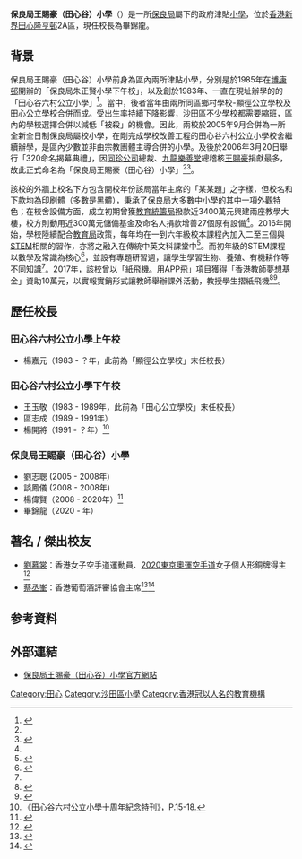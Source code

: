 {{Infobox School
| name = 保良局王賜豪（田心谷）小學
| other_name = PLK Dr. Jimmy Wong Chi-Ho（Tin Sum Valley）Primary School
| image = PLK Dr. Jimmy Wong Chi-Ho (Tin Sum Valley) Primary School.jpg
| logo = 保良局王賜豪（田心谷）小學校徽.png
| established = 2005年
| type = 津貼全日制小學
| motto = 愛敬勤誠、德智體群美<ref name=Background>{{Cite web|title=PSP2020 保良局王賜豪（田心谷）小學學校資料|url=https://www.chsc.hk/psp2020/sch_detail.php?lang_id=2&sch_id=288|work=[[家庭與學校合作事宜委員會|家庭與學校合作事宜委員會]]出版處|accessdate=2021-08-05}}</ref>
| religion =
| affiliation = [[香港保良局|香港保良局]]
| superintendent = 鄭錦鐘<ref name=Background/>
| principal = 畢錦龍<ref name=Background/>
| vice_principal = 潘桂群、莫淑儀、黃仲琼
| faculty = 52（核准編制內）+ 8（核准編制外）<ref name=Background/>
| address = [[沙田_(香港)|沙田]][[田心圍|田心]][[隆亨邨|隆亨邨]]2A地段
| telephone = {{tel|852|2606 2363}}
| fax = {{tel|852|2692 7711}}
| website = https://www.plkwch.edu.hk/
}}

'''保良局王賜豪（田心谷）小學'''（{{lang-en|PLK Dr. Jimmy Wong Chi-Ho（Tin Sum Valley）Primary School}}）是一所[[保良局|保良局]]屬下的政府津貼[[小學|小學]]，位於[[香港|香港]][[新界|新界]][[田心圍|田心]][[隆亨邨|隆亨邨]]2A區，現任校長為畢錦龍。

== 背景 ==
保良局王賜豪（田心谷）小學前身為區內兩所津貼小學，分別是於1985年在[[博康邨|博康邨]]開辦的「保良局朱正賢小學下午校」，以及創於1983年、一直在現址辦學的的「田心谷六村公立小學」<ref name=Origin>{{Cite news|url=http://paper.wenweipo.com/2006/03/27/AY0603270016.htm|title=保良局王賜豪小學命名|publisher=[[文匯報|文匯報]]|date=2006-03-27|access-date=2021-08-05}}</ref>。當中，後者當年由兩所同區鄉村學校-顯徑公立學校及田心公立學校合併而成。受出生率持續下降影響，[[沙田區|沙田區]]不少學校都需要縮班，區內的學校選擇合併以減低「被殺」的機會。因此，兩校於2005年9月合併為一所全新全日制保良局屬校小學，在剛完成學校改善工程的田心谷六村公立小學校舍繼續辦學，是區內少數並非由宗教團體主導合併的小學。及後於2006年3月20日舉行「320命名揭幕典禮」，因[[同珍醬油|同珍公司]]總裁、[[九龍樂善堂|九龍樂善堂]]總稽核[[王賜豪|王賜豪]]捐獻最多，故此正式命名為「保良局王賜豪（田心谷）小學」<ref name=Origin/><ref>{{Cite web|url=http://www.poleungkuk.org.hk/plk/index.aspx?lang=t&id=20060818154128 |title=保良局王賜豪(田心谷)小學命名揭幕 與時並進發展優質教育服務|work=[[香港保良局|香港保良局]]|accessdate=2007-06-18|archive-date=2007-09-28|archive-url=https://web.archive.org/web/20070928110701/http://www.poleungkuk.org.hk/plk/index.aspx?lang=t&id=20060818154128|dead-url=no}}</ref>。

該校的外牆上校名下方包含開校年份該局當年主席的「某某題」之字樣，但校名和下款均為印刷體（多數是[[黑體|黑體]]），秉承了[[保良局|保良局]]大多數中小學的其中一項外觀特色；在校舍設備方面，成立初期曾獲[[教育統籌局|教育統籌局]]撥款近3400萬元興建兩座教學大樓，校方則動用近300萬元儲備基金及命名人捐款增善27個原有設備<ref name=Origin/>。2016年開始，學校陸續配合[[教育局_(香港)|教育局]]政策，每年均在一到六年級校本課程內加入二至三個與[[STEM|STEM]]相關的習作，亦將之融入在傳統中英文科課堂中<ref name=STEM>{{Cite news|url=http://www.ecampustoday.com.hk/book-detail.php?id=3509|title=保良局王賜豪（田心谷）小學貼地STEM|publisher=[[今日校園|今日校園]]月刊 第247期|date=2019-07-01|access-date=2021-08-05}}</ref>。而初年級的STEM課程以數學及常識為核心<ref>{{Cite news|url=https://topick.hket.com/article/2973981/%E3%80%90%E9%81%8B%E7%AE%97%E6%80%9D%E7%B6%AD%E3%80%91%E6%8E%A8%E8%A1%8C%E9%81%8B%E7%AE%97%E6%80%9D%E7%B6%AD%E6%8F%90%E5%8D%87%E5%AD%B8%E7%94%9F%E8%A7%A3%E9%9B%A3%E8%83%BD%E5%8A%9B%20%20%20%20%E8%80%81%E5%B8%AB%EF%BC%9A%E9%BC%93%E5%8B%B5%E5%AD%B8%E7%94%9F%E8%87%AA%E4%B8%BB%E5%AD%B8%E7%BF%92%E8%88%88%E8%B6%A3?mtc=40001&srkw=|title=【運算思維】推行運算思維提升學生解難能力 老師：鼓勵學生自主學習興趣|publisher=[[香港經濟日報|香港經濟日報]]|date=2021-06-04|accessdate=2021-08-05}}</ref>，並設有專題研習週，讓學生學習生物、養殖、有機耕作等不同知識<ref name=STEM/>。2017年，該校曾以「紙飛機。用APP飛」項目獲得「香港教師夢想基金」資助10萬元，以實報實銷形式讓教師舉辦課外活動，教授學生摺紙飛機<ref>{{Cite news|url=http://www.mingpaocanada.com/TOR/htm/News/20170918/hk-gfa1_r.htm|title=教師推廣紙飛機科學 盼學生不忘傳統玩意|publisher=[[明報|明報加東網]]|date=2017-09-18|access-date=2021-08-05}}</ref><ref>{{Cite news|url=https://today.line.me/hk/v2/article/2OrJw6|title=小手作 大學問 摺紙飛機認識力學|publisher=[[明報|明報]]|date=2019-12-07|access-date=2021-08-05}}</ref>。

== 歷任校長 ==
=== 田心谷六村公立小學上午校 ===
* 楊嘉元（1983 - ？年，此前為「顯徑公立學校」末任校長）

=== 田心谷六村公立小學下午校 ===
* 王玉敬（1983 - 1989年，此前為「田心公立學校」末任校長）
* 區志成（1989 - 1991年）
* 楊開將（1991 - ？年）<ref>《田心谷六村公立小學十周年紀念特刊》，P.15-18.</ref>

=== 保良局王賜豪（田心谷）小學 ===
* 劉志聰 (2005 - 2008年)
* 談鳳儀 (2008 - 2008年)
* 楊偉賢（2008 - 2020年）<ref>{{Cite news|url=https://www.hk01.com/%E8%A6%AA%E5%AD%90/521447/%E5%96%84%E7%94%A8%E6%95%99%E6%9D%90%E7%82%BA%E5%9B%9E%E6%A0%A1%E5%81%9A%E5%A5%BD%E6%BA%96%E5%82%99-%E4%B8%80%E6%96%87%E7%9D%87%E6%B8%859%E6%9C%88%E5%B0%8F%E5%AD%B8%E5%90%84%E7%B4%9A%E4%B8%AD%E8%8B%B1%E6%95%B8%E5%AD%B8%E7%BF%92%E9%87%8D%E9%BB%9E|title=善用教材為回校做好準備　一文睇清9月小學各級中英數學習重點|publisher=[[香港01|香港01]]|date=2020-09-10|access-date=2021-08-05}}</ref>
* 畢錦龍（2020 - 年）

== 著名 / 傑出校友 ==
* [[劉慕裳|劉慕裳]]：香港女子空手道運動員、[[2020東京奧運|2020東京奧運]][[空手道|空手道]]女子個人形銅牌得主<ref>{{Web reference|URL=https://archive.ph/NFTmY/570abdc913fd923128d509a47d638ac6bc751754.png|title=本校保良局王賜豪(田心谷)小學 (前保良局朱正賢小學(下午校)) 畢業生劉慕裳校友|work=保良局王賜豪（田心谷）小學校友會|date=2021-08-05|access-date=2021-08-05}}</ref><!--<ref>{{Web reference|URL=https://www.facebook.com/groups/418633314855991/posts/1402469546472358/|title=我們的校友劉慕裳，女子空手道冠軍，現時世界排名第四，今天來到運動會擔任嘉賓！|work=保良局王賜豪（田心谷）小學校友會|date=2016-12-16|access-date=2021-08-05}}</ref>-->
* [[蔡丞峯|蔡丞峯]]：香港葡萄酒評審協會主席<ref>{{Cite web|title=主席的話|url=https://www.hkwja.com/%E4%B8%BB%E5%B8%AD%E7%9A%84%E8%A9%B1|work=[[香港葡萄酒評審協會|香港葡萄酒評審協會]]|date=2020-09-16|access-date=2021-07-01|dead-url=no}}</ref><ref>{{Cite news|title=IVE / HKDI 高級文憑讓興趣盡發揮 畢業生成年輕設計師及侍酒師|url=https://topick.hket.com/article/2694299|publisher=香港經濟日報|date=2020-07-14|accessdate=2021-08-05}}</ref>

== 参考資料 ==
{{reflist|30em}}

== 外部連結 ==
<!--
* [https://www.facebook.com/groups/PLKWCH.IT/ 我在賜豪的日子：（保良局王賜豪(田心谷)小學學生專頁）]
* [https://www.facebook.com/groups/418633314855991/ 保良局王賜豪(田心谷)小學校友會]
-->
* [http://www.plkwch.edu.hk/ 保良局王賜豪（田心谷）小學官方網站] {{Wayback|url=http://www.plkwch.edu.hk/ |date=20201024111823 }}

{{保良局學校}}

[[Category:田心|Category:田心]]
[[Category:沙田區小學|Category:沙田區小學]]
[[Category:香港冠以人名的教育機構|Category:香港冠以人名的教育機構]]